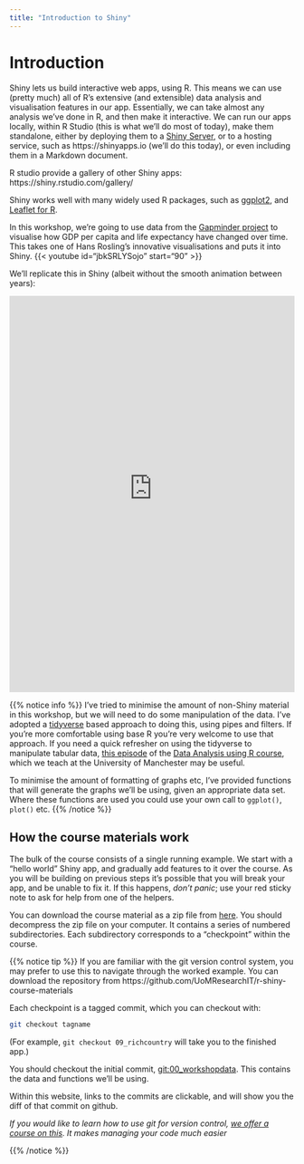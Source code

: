 ```yaml
---
title: "Introduction to Shiny"
---
```



# Introduction

Shiny lets us build interactive web apps, using R.   This means we can use (pretty much) all of R's extensive (and extensible) data analysis and visualisation features in our app.  Essentially, we can take almost any analysis we've done in R, and then make it interactive.   We can run our apps locally, within R Studio (this is what we'll do most of today), make them standalone, either by deploying them to a [Shiny Server](https://www.rstudio.com/products/shiny/shiny-server/), or to a hosting service, such as https://shinyapps.io (we'll do this today), or even including them in a Markdown document.

R studio provide a gallery of other Shiny apps: https://shiny.rstudio.com/gallery/

Shiny works well with many widely used R packages, such as [ggplot2](https://ggplot2.tidyverse.org/), and [Leaflet for R](https://rstudio.github.io/leaflet/).  

In this workshop, we're going to use data from the [Gapminder project](https://www.gapminder.org) to visualise how GDP per capita and life expectancy have changed over time.   This takes one of Hans Rosling's 
innovative visualisations and puts it into Shiny. 
{{< youtube id="jbkSRLYSojo" start="90" >}}

We'll replicate this in Shiny (albeit without the smooth animation between years):
<!--. A deployed version of the app is at https://mawds.shinyapps.io/worked_example/ -->

<iframe src="https://ritshiny.itservices.manchester.ac.uk/app/worked_example/" style="border:none; width:100%;  height:700px"></iframe> 

{{% notice info %}}
I've tried to minimise the amount of non-Shiny material in this workshop, but we will need to do some manipulation of the data. I've adopted a [tidyverse](https://www.tidyverse.org/) based approach to doing this, using pipes and filters.  If you're more comfortable using base R you're very welcome to use that approach.   If you need a quick refresher on using the tidyverse to manipulate tabular data, [this episode](https://uomresearchit.github.io/r-tidyverse-intro/04-dplyr/) of the [Data Analysis using R course](https://uomresearchit.github.io/r-tidyverse-intro/), which we teach at the University of Manchester may be useful.
 
To minimise the amount of formatting of graphs etc, I've provided functions that will generate the graphs we'll be using, given an appropriate data set.  Where these functions are used you could use your own call to `ggplot()`, `plot()` etc.
{{% /notice %}}


## How the course materials work

The bulk of the course consists of a single running example.  We start with a "hello world" Shiny app, and gradually add features to it over the course. As you will be building on previous steps it's possible that you will break your app, and be unable to fix it.  If this happens, *don't panic*; use your red sticky note to ask for help from one of the helpers.  

You can download the course material as a zip file from [here](https://github.com/UoMResearchIT/r-shiny-course/raw/master/runningExample.zip).  You should decompress the zip file on your computer.  It contains a series of numbered subdirectories.  Each subdirectory corresponds to a "checkpoint" within the course.


{{% notice tip %}}
If you are familiar with the git version control system, you may prefer to use this to navigate through the worked example.   You can download the repository from https://github.com/UoMResearchIT/r-shiny-course-materials

Each checkpoint is a tagged commit, which you can checkout with:


```bash
git checkout tagname
```

(For example, `git checkout 09_richcountry` will take you to the finished app.)

You should checkout the initial commit, [git:00_workshopdata]().  This contains the data and functions we'll be using.

Within this website, links to the commits are clickable, and will show you the diff of that commit on github.  

*If you would like to learn how to use git for version control, [we offer a course on this](https://app.manchester.ac.uk/rgit).  It makes managing your code much easier*

{{% /notice %}}
